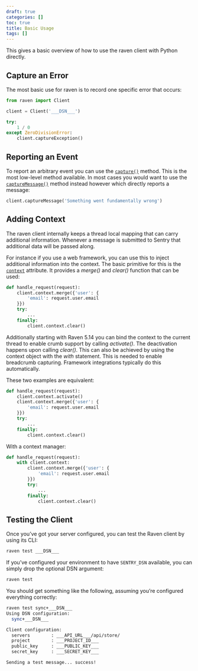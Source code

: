 ```yaml
---
draft: true
categories: []
toc: true
title: Basic Usage
tags: []
---
```


This gives a basic overview of how to use the raven client with Python directly.

## Capture an Error

The most basic use for raven is to record one specific error that occurs:

```python
from raven import Client

client = Client('___DSN___')

try:
    1 / 0
except ZeroDivisionError:
    client.captureException()
```

## Reporting an Event

To report an arbitrary event you can use the [`capture()`](/clients/python/api/#raven.Client.capture 'raven.Client.capture') method. This is the most low-level method available. In most cases you would want to use the [`captureMessage()`](/clients/python/api/#raven.Client.captureMessage 'raven.Client.captureMessage') method instead however which directly reports a message:

```python
client.captureMessage('Something went fundamentally wrong')
```

## Adding Context

The raven client internally keeps a thread local mapping that can carry additional information. Whenever a message is submitted to Sentry that additional data will be passed along.

For instance if you use a web framework, you can use this to inject additional information into the context. The basic primitive for this is the [`context`](/clients/python/api/#raven.Client.context 'raven.Client.context') attribute. It provides a _merge()_ and _clear()_ function that can be used:

```python
def handle_request(request):
    client.context.merge({'user': {
        'email': request.user.email
    }})
    try:
        ...
    finally:
        client.context.clear()
```

Additionally starting with Raven 5.14 you can bind the context to the current thread to enable crumb support by calling _activate()_. The deactivation happens upon calling _clear()_. This can also be achieved by using the context object with the _with_ statement. This is needed to enable breadcrumb capturing. Framework integrations typically do this automatically.

These two examples are equivalent:

```python
def handle_request(request):
    client.context.activate()
    client.context.merge({'user': {
        'email': request.user.email
    }})
    try:
        ...
    finally:
        client.context.clear()
```

With a context manager:

```python
def handle_request(request):
    with client.context:
        client.context.merge({'user': {
            'email': request.user.email
        }})
        try:
            ...
        finally:
            client.context.clear()
```

## Testing the Client

Once you’ve got your server configured, you can test the Raven client by using its CLI:

```bash
raven test ___DSN___
```

If you’ve configured your environment to have `SENTRY_DSN` available, you can simply drop the optional DSN argument:

```bash
raven test
```

You should get something like the following, assuming you’re configured everything correctly:

```bash
raven test sync+___DSN___
Using DSN configuration:
  sync+___DSN___

Client configuration:
  servers        : ___API_URL___/api/store/
  project        : ___PROJECT_ID___
  public_key     : ___PUBLIC_KEY___
  secret_key     : ___SECRET_KEY___

Sending a test message... success!
```

